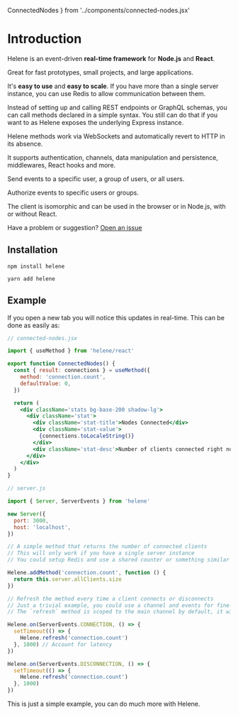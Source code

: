   ConnectedNodes
} from '../components/connected-nodes.jsx'

# Introduction

Helene is an event-driven **real-time framework** for **Node.js** and **React**.

Great for fast prototypes, small projects, and large applications.

It's **easy to use** and **easy to scale**. If you have more than a single server instance, you can use Redis to allow communication between them.

Instead of setting up and calling REST endpoints or GraphQL schemas, you can call methods declared in a simple syntax.
You still can do that if you want to as Helene exposes the underlying Express instance.

Helene methods work via WebSockets and automatically revert to HTTP in its absence.

It supports authentication, channels, data manipulation and persistence, middlewares, React hooks and more.

Send events to a specific user, a group of users, or all users.

Authorize events to specific users or groups.

The client is isomorphic and can be used in the browser or in Node.js, with or without React.

Have a problem or suggestion?
[Open an issue](https://github.com/leonardoventurini/helene/issues/new)

## Installation

```shell
npm install helene
```

```shell
yarn add helene
```

## Example



<ConnectedNodes/>

If you open a new tab you will notice this updates in real-time. This can be done as easily as:

```jsx
// connected-nodes.jsx

import { useMethod } from 'helene/react'

export function ConnectedNodes() {
  const { result: connections } = useMethod({
    method: 'connection.count',
    defaultValue: 0,
  })

  return (
    <div className='stats bg-base-200 shadow-lg'>
      <div className='stat'>
        <div className='stat-title'>Nodes Connected</div>
        <div className='stat-value'>
          {connections.toLocaleString()}
        </div>
        <div className='stat-desc'>Number of clients connected right now</div>
      </div>
    </div>
  )
}
```

```jsx
// server.js

import { Server, ServerEvents } from 'helene'

new Server({
  port: 3000,
  host: 'localhost',
})

// A simple method that returns the number of connected clients
// This will only work if you have a single server instance
// You could setup Redis and use a shared counter or something similar

Helene.addMethod('connection.count', function () {
  return this.server.allClients.size
})

// Refresh the method every time a client connects or disconnects
// Just a trivial example, you could use a channel and events for fine-grained control
// The `refresh` method is scoped to the main channel by default, it will update the method for all clients in it

Helene.on(ServerEvents.CONNECTION, () => {
  setTimeout(() => {
    Helene.refresh('connection.count')
  }, 1000) // Account for latency
})

Helene.on(ServerEvents.DISCONNECTION, () => {
  setTimeout(() => {
    Helene.refresh('connection.count')
  }, 1000)
})
```

This is just a simple example, you can do much more with Helene.
